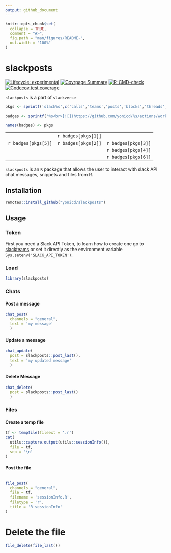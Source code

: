 ```yaml
---
output: github_document
---
```


<!-- README.md is generated from README.Rmd. Please edit that file -->

```r
knitr::opts_chunk$set(
  collapse = TRUE,
  comment = "#>",
  fig.path = "man/figures/README-",
  out.width = "100%"
)
```

# slackposts

<!-- badges: start -->
[![Lifecycle: experimental](https://img.shields.io/badge/lifecycle-experimental-orange.svg)](https://www.tidyverse.org/lifecycle/#experimental)
[![Covrpage Summary](https://img.shields.io/badge/covrpage-Last_Build_2023_04_01-brightgreen.svg)](https://tinyurl.com/2lxgjyzn)
[![R-CMD-check](https://github.com/yonicd/slackposts/actions/workflows/r-cmd-check.yml/badge.svg)](https://github.com/yonicd/slackposts/actions/workflows/r-cmd-check.yml)
[![Codecov test coverage](https://codecov.io/gh/yonicd/slackposts/branch/master/graph/badge.svg)](https://codecov.io/gh/yonicd/slackposts?branch=master)
<!-- badges: end -->

`slackposts` is a part of `slackverse`

```r
pkgs <- sprintf('slack%s',c('calls','teams','posts','blocks','threads','reprex'))

badges <- sprintf('%s<br>[![](https://github.com/yonicd/%s/actions/workflows/r-cmd-check.yml/badge.svg)](https://github.com/yonicd/%s)',pkgs,pkgs,pkgs)

names(badges) <- pkgs

```

||||
|:-:|:-:|:-:|
||`r badges[pkgs[1]]`||
|`r badges[pkgs[5]]`|`r badges[pkgs[2]]`|`r badges[pkgs[3]]`|
|||`r badges[pkgs[4]]`|
|||`r badges[pkgs[6]]`|

`slackposts` is an `R` package that allows the user to interact with slack API chat messages, snippets and files from R. 

## Installation

``` r
remotes::install_github("yonicd/slackposts")
```

## Usage

### Token

First you need a Slack API Token, to learn how to create one go to [slackteams](https://github.com/yonicd/slackteams) or set it directly as the environment variable `Sys.setenv('SLACK_API_TOKEN')`.

### Load

``` r
library(slackposts)
```

### Chats

#### Post a message

``` r
chat_post(
  channels = "general",
  text = 'my message'
  )
```

#### Update a message

``` r
chat_update(
  post = slackposts::post_last(),
  text = 'my updated message'
  )
```

#### Delete Message

``` r
chat_delete(
  post = slackposts::post_last()
  )
```

### Files

#### Create a temp file

```r
tf <- tempfile(fileext = '.r')
cat(
  utils::capture.output(utils::sessionInfo()),
  file = tf,
  sep = '\n'
)
```

#### Post the file
``` r

file_post(
  channels = "general",
  file = tf,
  filename = 'sessionInfo.R',
  filetype = 'r',
  title = 'R sessionInfo'
)
```

# Delete the file
``` r
file_delete(file_last())
```
